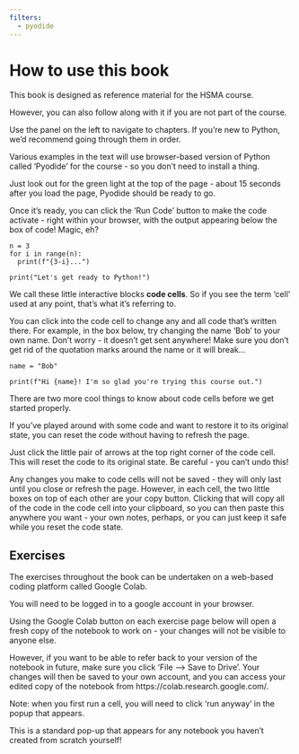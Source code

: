 ```yaml
---
filters:
  - pyodide
---
```


# How to use this book {.unnumbered}

This book is designed as reference material for the HSMA course.

However, you can also follow along with it if you are not part of the course.

Use the panel on the left to navigate to chapters. If you're new to Python, we'd recommend going through them in order.

Various examples in the text will use browser-based version of Python called 'Pyodide' for the course - so you don't need to install a thing.

Just look out for the green light at the top of the page - about 15 seconds after you load the page, Pyodide should be ready to go.

Once it's ready, you can click the 'Run Code' button to make the code activate - right within your browser, with the output appearing below the box of code! Magic, eh?

```pyodide-python
n = 3
for i in range(n):
  print(f"{3-i}...")

print("Let's get ready to Python!")
```

We call these little interactive blocks **code cells**. So if you see the term 'cell' used at any point, that's what it's referring to.

You can click into the code cell to change any and all code that's written there. For example, in the box below, try changing the name 'Bob' to your own name. Don't worry - it doesn't get sent anywhere! Make sure you don't get rid of the quotation marks around the name or it will break...

```pyodide-python
name = "Bob"

print(f"Hi {name}! I'm so glad you're trying this course out.")
```

There are two more cool things to know about code cells before we get started properly.

If you've played around with some code and want to restore it to its original state, you can reset the code without having to refresh the page.

Just click the little pair of arrows at the top right corner of the code cell. This will reset the code to its original state. Be careful - you can't undo this!

Any changes you make to code cells will not be saved - they will only last until you close or refresh the page. However, in each cell, the two little boxes on top of each other are your copy button. Clicking that will copy all of the code in the code cell into your clipboard, so you can then paste this anywhere you want - your own notes, perhaps, or you can just keep it safe while you reset the code state.


## Exercises

The exercises throughout the book can be undertaken on a web-based coding platform called Google Colab.

You will need to be logged in to a google account in your browser.

Using the Google Colab button on each exercise page below will open a fresh copy of the notebook to work on - your changes will not be visible to anyone else.

However, if you want to be able to refer back to your version of the notebook in future, make sure you click 'File --> Save to Drive'. Your changes will then be saved to your own account, and you can access your edited copy of the notebook from https://colab.research.google.com/.

:::{.callout-tip}
Note: when you first run a cell, you will need to click 'run anyway' in the popup that appears.

This is a standard pop-up that appears for any notebook you haven't created from scratch yourself!
:::
